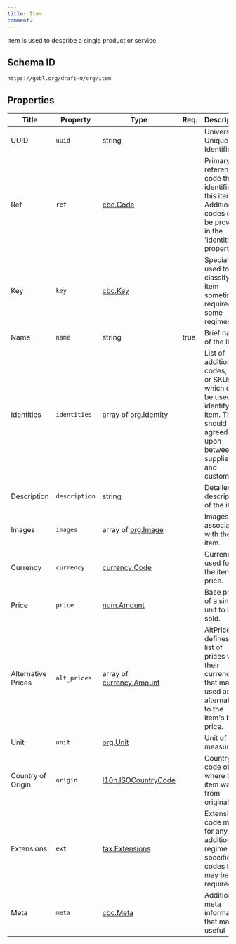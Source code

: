 ```yaml
---
title: Item
comment: 
---
```


Item is used to describe a single product or service.

## Schema ID

`https://gobl.org/draft-0/org/item`

## Properties

| Title              | Property      | Type                                                  | Req. | Description                                                                                                                              |
|--------------------|---------------|-------------------------------------------------------|------|------------------------------------------------------------------------------------------------------------------------------------------|
| UUID               | `uuid`        | string                                                |      | Universally Unique Identifier.                                                                                                           |
| Ref                | `ref`         | [cbc.Code](/draft-0/cbc/code)                         |      | Primary reference code that identifies this item. Additional codes can be provided in the 'identities' property.                         |
| Key                | `key`         | [cbc.Key](/draft-0/cbc/key)                           |      | Special key used to classify the item sometimes required by some regimes.                                                                |
| Name               | `name`        | string                                                | true | Brief name of the item                                                                                                                   |
| Identities         | `identities`  | array of [org.Identity](/draft-0/org/identity)        |      | List of additional codes, IDs, or SKUs which can be used to identify the item. They should be agreed upon between supplier and customer. |
| Description        | `description` | string                                                |      | Detailed description of the item.                                                                                                        |
| Images             | `images`      | array of [org.Image](/draft-0/org/image)              |      | Images associated with the item.                                                                                                         |
| Currency           | `currency`    | [currency.Code](/draft-0/currency/code)               |      | Currency used for the item's price.                                                                                                      |
| Price              | `price`       | [num.Amount](/draft-0/num/amount)                     |      | Base price of a single unit to be sold.                                                                                                  |
| Alternative Prices | `alt_prices`  | array of [currency.Amount](/draft-0/currency/amount)  |      | AltPrices defines a list of prices with their currencies that may be used as an alternative to the item's base price.                    |
| Unit               | `unit`        | [org.Unit](/draft-0/org/unit)                         |      | Unit of measure.                                                                                                                         |
| Country of Origin  | `origin`      | [l10n.ISOCountryCode](/draft-0/l10n/iso_country_code) |      | Country code of where this item was from originally.                                                                                     |
| Extensions         | `ext`         | [tax.Extensions](/draft-0/tax/extensions)             |      | Extension code map for any additional regime specific codes that may be required.                                                        |
| Meta               | `meta`        | [cbc.Meta](/draft-0/cbc/meta)                         |      | Additional meta information that may be useful                                                                                           |

